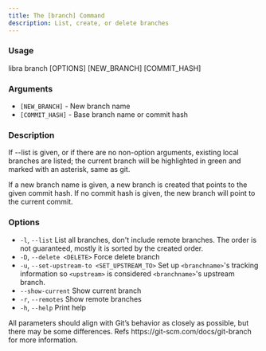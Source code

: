 ```yaml
---
title: The [branch] Command
description: List, create, or delete branches
---
```


### Usage

libra branch [OPTIONS] [NEW_BRANCH] [COMMIT_HASH]

### Arguments

-   `[NEW_BRANCH]` - New branch name
-   `[COMMIT_HASH]` - Base branch name or commit hash

### Description

If --list is given, or if there are no non-option arguments, existing local branches are listed; the current branch will be highlighted in green and marked with an asterisk, same as git.

If a new branch name is given, a new branch is created that points to the given commit hash. If no commit hash is given, the new branch will point to the current commit.

### Options

-   `-l`, `--list`
    List all branches, don't include remote branches. The order is not guaranteed, mostly it is sorted by the created order.
-   `-D`, `--delete <DELETE>`
    Force delete branch
-   `-u`, `--set-upstream-to <SET_UPSTREAM_TO>`
    Set up `<branchname>`'s tracking information so `<upstream>` is considered `<branchname>`'s upstream branch.
-   `--show-current`
    Show current branch
-   `-r`, `--remotes`
    Show remote branches
-   `-h`, `--help`
    Print help

<Note type="note" title="Note">
    All parameters should align with Git’s behavior as closely as possible, but
    there may be some differences. Refs https://git-scm.com/docs/git-branch for
    more information.
</Note>
